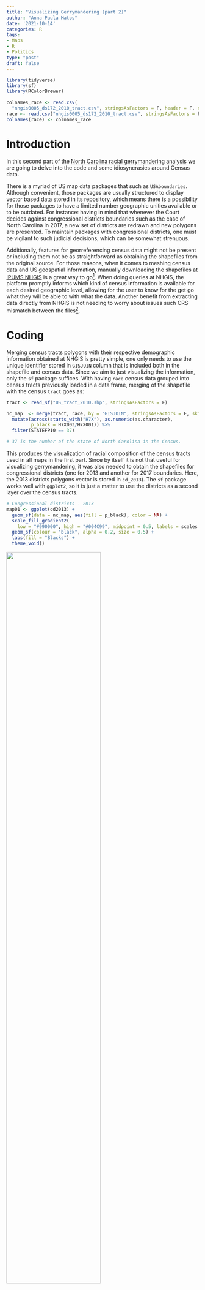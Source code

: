 ---
title: "Visualizing Gerrymandering (part 2)"
author: "Anna Paula Matos"
date: '2021-10-14'
categories: R
tags:
- Maps
- R
- Politics
type: "post"
draft: false
---

```{r, echo = FALSE,include = FALSE}
library(tidyverse)
library(sf)
library(RColorBrewer)

colnames_race <- read.csv(
  "nhgis0005_ds172_2010_tract.csv", stringsAsFactors = F, header = F, nrows = 1, as.is = T)
race <- read.csv("nhgis0005_ds172_2010_tract.csv", stringsAsFactors = F, skip = 1)
colnames(race) <- colnames_race

```
 
# Introduction

In this second part of the [North Carolina racial gerrymandering analysis](https://annamatos.netlify.app/post/visualizing_gerrymandering_1/visualizing_gerrymandering/) we are going to delve into the code and some idiosyncrasies around Census data.

There is a myriad of US map data packages that  such as `USAboundaries`. Although convenient, those packages are usually structured to display vector based data stored in its repository, which means there is a possibility for those packages to have a limited number geographic unities available or to be outdated. For instance: having in mind that whenever the Court decides against congressional districts boundaries such as the case of North Carolina in 2017, a new set of districts are redrawn and new polygons are presented. To maintain packages with congressional districts, one must be vigilant to such judicial decisions, which can be somewhat strenuous.

Additionally, features for georreferencing census data might not be present or including them not be as straightforward as obtaining the shapefiles from the original source. For those reasons, when it comes to meshing census data and US geospatial information, manually downloading the shapefiles at [IPUMS NHGIS](https://www.nhgis.org/) is a great way to go^[IPUMS is currently developing an API to access data from all their services, including NHGIS (https://developer.ipums.org/docs/apiprogram/), which means in a near future their data can be obtained without the need of reaching their portal.]. When doing queries at NHGIS, the platform promptly informs which kind of census information is available for each desired geographic level, allowing for the user to know for the get go what they will be able to with what the data. Another benefit from extracting data directly from NHGIS is not needing to worry about issues such CRS mismatch between the files^[CRS are a theme large enough to deserve its own post. More about it soon.].

# Coding

Merging census tracts polygons with their respective demographic information obtained at NHGIS is pretty simple, one only needs to use the unique identifier stored in `GISJOIN` column that is included both in the shapefile and census data. Since we aim to just visualizing the information, only the `sf` package suffices. With having `race` census data grouped into census tracts previously loaded in a data frame, merging of the shapefile with the census `tract` goes as:

```{r, eval = FALSE, include = TRUE}

tract <- read_sf("US_tract_2010.shp", stringsAsFactors = F)

nc_map  <- merge(tract, race, by = "GISJOIN", stringsAsFactors = F, skip = 1) %>%
  mutate(across(starts_with("H7X"), as.numeric(as.character),
         p_black = H7X003/H7X001)) %>%
  filter(STATEFP10 == 37)

# 37 is the number of the state of North Carolina in the Census.
```

This produces the visualization of racial composition of the census tracts used in all maps in the first part. Since by itself it is not that useful for visualizing gerrymandering, it was also needed to obtain the shapefiles for congressional districts (one for 2013 and another for 2017 boundaries. Here, the 2013 districts polygons vector is stored in `cd_2013`). The `sf` package works well with `ggplot2`, so it is just a matter to use the districts as a second layer over the census tracts.

```{r, eval = FALSE, include = TRUE}

# Congressional districts - 2013
map01 <- ggplot(cd2013) +
  geom_sf(data = nc_map, aes(fill = p_black), color = NA) +
  scale_fill_gradient2(
    low = "#990000", high = "#004C99", midpoint = 0.5, labels = scales::percent) +
  geom_sf(colour = "black", alpha = 0.2, size = 0.5) +
  labs(fill = "Blacks") +
  theme_void()
```

![](/post/visualizing_gerrymandering_2/image01.png){width=70%}

Now, I opted to hid my axis with `theme_void`, however, when we call `geom_sf` the stored coordinates from the vector are used as axis. We can zoom in our map by setting the minimum and maximum axis ticks in our ggplot with the `coord_sf` function. Just as everything CRS-wise, it is necessary to assign the CRS used in the `crs` argument when doing this. I opted for WGS84^[It is also possible to retrieve the CRS from the vector using `st_crs`. Nonetheless, it needs to be assigned into the `crs` argument.] for being more practical (the CRS most used in data from the US government, such as the Census, is the NAD83).


```{r, eval = FALSE, include = TRUE}

# 12th District - 2013
map03 <- ggplot(cd2013[cd2013$NAMELSAD %in% c("Congressional District 12"),]) +
  geom_sf(data = nc_map, aes(fill = p_black), color = NA) +
  scale_fill_gradient2(
    low = "#990000", high = "#004C99", midpoint = 0.5, labels = scales::percent) +
  geom_sf(colour = "#00CC00", alpha = 0.1, size = 1) +
  coord_sf(xlim = c(-081, -079.6), ylim = c(+35,+36.3),
           crs = "+proj=longlat +datum=WGS84") +
  theme(panel.background = element_rect(fill = NA),
        panel.border = element_rect(linetype = "solid", fill = NA),
        axis.ticks.x = element_blank(),
        axis.ticks.y = element_blank(),
        axis.text.x = element_blank(),
        axis.text.y = element_blank()) 
```

![](/post/visualizing_gerrymandering_2/image02.png){width=50%}

**Afterthought**: some people asked me about the chosen color scheme for the proportion of black population per census tract. As I tried to bring the question of racial gerrymandering as partisan instrument and since African Americans overwhelmingly vote for the Democratic Party, the blue color to represent them was intentional :)

***
**References**

_Census data and shapefiles of this post were obtained in IPSUM NHGIS_ (Manson et al., 2021) http://doi.org/10.18128/D050.V16.0
